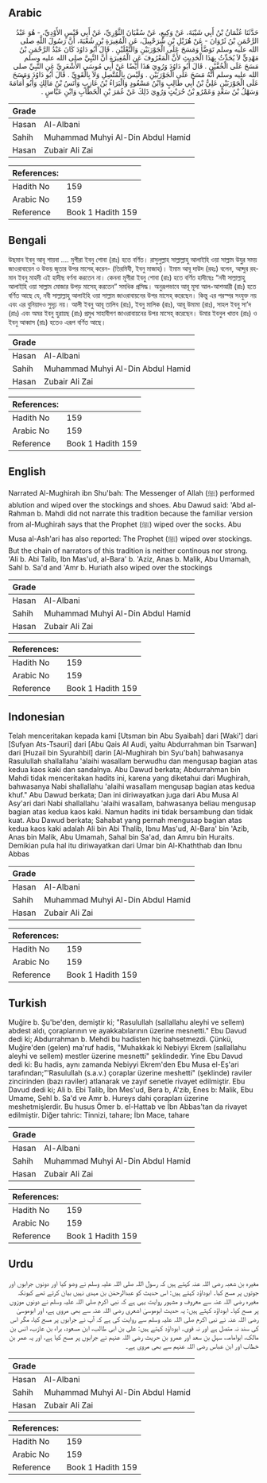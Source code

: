 ## Arabic

<div dir="rtl" lang="ar" style={{fontSize:'larger',backgroundColor:'#f8f9fa',padding:20}}>حَدَّثَنَا عُثْمَانُ بْنُ أَبِي شَيْبَةَ، عَنْ وَكِيعٍ، عَنْ سُفْيَانَ الثَّوْرِيِّ، عَنْ أَبِي قَيْسٍ الأَوْدِيِّ، - هُوَ عَبْدُ الرَّحْمَنِ بْنُ ثَرْوَانَ - عَنْ هُزَيْلِ بْنِ شُرَحْبِيلَ، عَنِ الْمُغِيرَةِ بْنِ شُعْبَةَ، أَنَّ رَسُولَ اللَّهِ صلى الله عليه وسلم تَوَضَّأَ وَمَسَحَ عَلَى الْجَوْرَبَيْنِ وَالنَّعْلَيْنِ ‏.‏ قَالَ أَبُو دَاوُدَ كَانَ عَبْدُ الرَّحْمَنِ بْنُ مَهْدِيٍّ لاَ يُحَدِّثُ بِهَذَا الْحَدِيثِ لأَنَّ الْمَعْرُوفَ عَنِ الْمُغِيرَةِ أَنَّ النَّبِيَّ صلى الله عليه وسلم مَسَحَ عَلَى الْخُفَّيْنِ ‏.‏ قَالَ أَبُو دَاوُدَ وَرُوِيَ هَذَا أَيْضًا عَنْ أَبِي مُوسَى الأَشْعَرِيِّ عَنِ النَّبِيِّ صلى الله عليه وسلم أَنَّهُ مَسَحَ عَلَى الْجَوْرَبَيْنِ ‏.‏ وَلَيْسَ بِالْمُتَّصِلِ وَلاَ بِالْقَوِيِّ ‏.‏ قَالَ أَبُو دَاوُدَ وَمَسَحَ عَلَى الْجَوْرَبَيْنِ عَلِيُّ بْنُ أَبِي طَالِبٍ وَابْنُ مَسْعُودٍ وَالْبَرَاءُ بْنُ عَازِبٍ وَأَنَسُ بْنُ مَالِكٍ وَأَبُو أُمَامَةَ وَسَهْلُ بْنُ سَعْدٍ وَعَمْرُو بْنُ حُرَيْثٍ وَرُوِيَ ذَلِكَ عَنْ عُمَرَ بْنِ الْخَطَّابِ وَابْنِ عَبَّاسٍ ‏.‏</div><div style={{backgroundColor:'#f8f9fa',padding:20, marginBottom: 10}}><table>
      <thead>
        <tr>
          <th>Grade</th>
          <th></th>
        </tr>
      </thead>
      <tbody>
<tr><td>Hasan</td><td>Al-Albani</td></tr><tr><td>Sahih</td><td>Muhammad Muhyi Al-Din Abdul Hamid</td></tr><tr><td>Hasan</td><td>Zubair Ali Zai</td></tr></tbody></table><table>
        <thead>
          <tr>
            <th>References:</th>
            <th></th>
          </tr>
        </thead>
        <tbody><tr><td>Hadith No</td><td>159</td></tr><tr><td>Arabic No</td><td>159</td></tr><tr><td>Reference</td><td>Book 1 Hadith 159</td></tr></tbody></table></div>

## Bengali

<div dir="ltr" lang="bn" style={{fontSize:'larger',backgroundColor:'#f8f9fa',padding:20}}>উছমান ইবনু আবূ শায়বা .... মুগীরা ইবনু শোবা (রাঃ) হতে বর্ণিত। রাসুলুল্লাহ সাল্লাল্লাহু আলাইহি ওয়া সাল্লাম উযু্র সময় জাওরাবায়েন ও উভয় জুতার উপর মাসেহ্ করেন- (তিরমিযী, ইবনু মাজাহ)। ইমাম আবূ দাউদ (রহঃ) বলেন, আব্দুর রহমান ইবনু মাহদী এই হাদীছ বর্ণনা করতেন না। কেননা মূগীরা ইবনু শোবা (রাঃ) হতে বর্ণিত হাদীছেঃ “নবী সাল্লাল্লাহু আলাইহি ওয়া সাল্লাম মোজার উপড় মাসেহ্ করতেন” সমধিক প্রসিদ্ধ। অনুরূপভাবে আবূ মূসা আল-আশআরী (রাঃ) হতে বর্ণিত আছে যে, নবী সাল্লাল্লাহু আলাইহি ওয়া সাল্লাম জাওরাবায়নের উপর মাসেহ্ করেছেন। কিন্তু এর পরস্পর সংযুক্ত নয় এবং এর বুনিয়াদও সুদৃঢ় নয়। আলী ইবনু আবূ তালিব (রাঃ), ইবনু মালিক (রাঃ), আবূ উমামা (রাঃ), সাহল ইবনু সা’দ (রাঃ) এবং অমর ইবনু হুরায়ছ (রাঃ) প্রমুখ সাহাবীগণ জাওরাবায়নের উপর মাসেহ্ করেছেন। উমার ইবনুল খাত্তব (রাঃ) ও ইবনু আব্বাস (রাঃ) হতেও এরূপ বর্ণিত আছে।</div><div style={{backgroundColor:'#f8f9fa',padding:20, marginBottom: 10}}><table>
      <thead>
        <tr>
          <th>Grade</th>
          <th></th>
        </tr>
      </thead>
      <tbody>
<tr><td>Hasan</td><td>Al-Albani</td></tr><tr><td>Sahih</td><td>Muhammad Muhyi Al-Din Abdul Hamid</td></tr><tr><td>Hasan</td><td>Zubair Ali Zai</td></tr></tbody></table><table>
        <thead>
          <tr>
            <th>References:</th>
            <th></th>
          </tr>
        </thead>
        <tbody><tr><td>Hadith No</td><td>159</td></tr><tr><td>Arabic No</td><td>159</td></tr><tr><td>Reference</td><td>Book 1 Hadith 159</td></tr></tbody></table></div>

## English

<div dir="ltr" lang="en" style={{fontSize:'larger',backgroundColor:'#f8f9fa',padding:20}}>Narrated Al-Mughirah ibn Shu'bah: The Messenger of Allah (ﷺ) performed ablution and wiped over the stockings and shoes. Abu Dawud said: 'Abd al-Rahman b. Mahdi did not narrate this tradition because the familiar version from al-Mughirah says that the Prophet (ﷺ) wiped over the socks. Abu Musa al-Ash'ari has also reported: The Prophet (ﷺ) wiped over stockings. But the chain of narrators of this tradition is neither continous nor strong. 'Ali b. Abi Talib, Ibn Mas'ud, al-Bara' b. 'Aziz, Anas b. Malik, Abu Umamah, Sahl b. Sa'd and 'Amr b. Huriath also wiped over the stockings</div><div style={{backgroundColor:'#f8f9fa',padding:20, marginBottom: 10}}><table>
      <thead>
        <tr>
          <th>Grade</th>
          <th></th>
        </tr>
      </thead>
      <tbody>
<tr><td>Hasan</td><td>Al-Albani</td></tr><tr><td>Sahih</td><td>Muhammad Muhyi Al-Din Abdul Hamid</td></tr><tr><td>Hasan</td><td>Zubair Ali Zai</td></tr></tbody></table><table>
        <thead>
          <tr>
            <th>References:</th>
            <th></th>
          </tr>
        </thead>
        <tbody><tr><td>Hadith No</td><td>159</td></tr><tr><td>Arabic No</td><td>159</td></tr><tr><td>Reference</td><td>Book 1 Hadith 159</td></tr></tbody></table></div>

## Indonesian

<div dir="ltr" lang="id" style={{fontSize:'larger',backgroundColor:'#f8f9fa',padding:20}}>Telah menceritakan kepada kami [Utsman bin Abu Syaibah] dari [Waki'] dari [Sufyan Ats-Tsauri] dari [Abu Qais Al Audi, yaitu Abdurrahman bin Tsarwan] dari [Huzail bin Syurahbil] darin [Al-Mughirah bin Syu'bah] bahwasanya Rasulullah shallallahu 'alaihi wasallam berwudhu dan mengusap bagian atas kedua kaos kaki dan sandalnya. Abu Dawud berkata; Abdurrahman bin Mahdi tidak menceritakan hadits ini, karena yang diketahui dari Mughirah, bahwasanya Nabi shallallahu 'alaihi wasallam mengusap bagian atas kedua khuf." Abu Dawud berkata; Dan ini diriwayatkan juga dari Abu Musa Al Asy'ari dari Nabi shallallahu 'alaihi wasallam, bahwasanya beliau mengusap bagian atas kedua kaos kaki. Namun hadits ini tidak bersambung dan tidak kuat. Abu Dawud berkata; Sahabat yang pernah mengusap bagian atas kedua kaos kaki adalah Ali bin Abi Thalib, Ibnu Mas'ud, Al-Bara' bin 'Azib, Anas bin Malik, Abu Umamah, Sahal bin Sa'ad, dan Amru bin Huraits. Demikian pula hal itu diriwayatkan dari Umar bin Al-Khaththab dan Ibnu Abbas</div><div style={{backgroundColor:'#f8f9fa',padding:20, marginBottom: 10}}><table>
      <thead>
        <tr>
          <th>Grade</th>
          <th></th>
        </tr>
      </thead>
      <tbody>
<tr><td>Hasan</td><td>Al-Albani</td></tr><tr><td>Sahih</td><td>Muhammad Muhyi Al-Din Abdul Hamid</td></tr><tr><td>Hasan</td><td>Zubair Ali Zai</td></tr></tbody></table><table>
        <thead>
          <tr>
            <th>References:</th>
            <th></th>
          </tr>
        </thead>
        <tbody><tr><td>Hadith No</td><td>159</td></tr><tr><td>Arabic No</td><td>159</td></tr><tr><td>Reference</td><td>Book 1 Hadith 159</td></tr></tbody></table></div>

## Turkish

<div dir="ltr" lang="tr" style={{fontSize:'larger',backgroundColor:'#f8f9fa',padding:20}}>Muğire b. Şu'be'den, demiştir ki; "Rasulullah (sallallahu aleyhi ve sellem) abdest aldı, çoraplarının ve ayakkabılarının üzerine mesnetti." Ebu Davud dedi ki; Abdurrahman b. Mehdi bu hadisten hiç bahsetmezdi. Çünkü, Muğire'den (gelen) ma'ruf hadis, "Muhakkak ki Nebiyyi Ekrem (sallallahu aleyhi ve sellem) mestler üzerine mesnetti" şeklindedir. Yine Ebu Davud dedi ki: Bu hadis, aynı zamanda Nebiyyi Ekrem'den Ebu Musa el-Eş'ari tarafından;”'Rasulullah (s.a.v.) çoraplar üzerine meshetti" (şeklinde) raviler zincirinden (bazı raviler) atlanarak ve zayıf senetle rivayet edilmiştir. Ebu Davud dedi ki; Ali b. Ebi Talib, İbn Mes'ud, Bera b, A'zib, Enes b: Malik, Ebu Umame, Sehl b. Sa'd ve Amr b. Hureys dahi çorapları üzerine meshetmişlerdir. Bu husus Ömer b. el-Hattab ve İbn Abbas'tan da rivayet edilmiştir. Diğer tahric: Tinnizi, tahare; İbn Mace, tahare</div><div style={{backgroundColor:'#f8f9fa',padding:20, marginBottom: 10}}><table>
      <thead>
        <tr>
          <th>Grade</th>
          <th></th>
        </tr>
      </thead>
      <tbody>
<tr><td>Hasan</td><td>Al-Albani</td></tr><tr><td>Sahih</td><td>Muhammad Muhyi Al-Din Abdul Hamid</td></tr><tr><td>Hasan</td><td>Zubair Ali Zai</td></tr></tbody></table><table>
        <thead>
          <tr>
            <th>References:</th>
            <th></th>
          </tr>
        </thead>
        <tbody><tr><td>Hadith No</td><td>159</td></tr><tr><td>Arabic No</td><td>159</td></tr><tr><td>Reference</td><td>Book 1 Hadith 159</td></tr></tbody></table></div>

## Urdu

<div dir="rtl" lang="ur" style={{fontSize:'larger',backgroundColor:'#f8f9fa',padding:20}}>مغیرہ بن شعبہ رضی اللہ عنہ کہتے ہیں کہ رسول اللہ صلی اللہ علیہ وسلم نے وضو کیا اور دونوں جرابوں اور جوتوں پر مسح کیا۔ ابوداؤد کہتے ہیں: اس حدیث کو عبدالرحمٰن بن مہدی نہیں بیان کرتے تھے کیونکہ مغیرہ رضی اللہ عنہ سے معروف و مشہور روایت یہی ہے کہ نبی اکرم صلی اللہ علیہ وسلم نے دونوں موزوں پر مسح کیا۔ ابوداؤد کہتے ہیں: یہ حدیث ابوموسیٰ اشعری رضی اللہ عنہ سے بھی مروی ہے، اور ابوموسیٰ رضی اللہ عنہ نے نبی اکرم صلی اللہ علیہ وسلم سے روایت کی ہے کہ آپ نے جرابوں پر مسح کیا، مگر اس کی سند نہ متصل ہے اور نہ قوی۔ ابوداؤد کہتے ہیں: علی بن ابی طالب، ابن مسعود، براء بن عازب، انس بن مالک، ابوامامہ، سہل بن سعد اور عمرو بن حریث رضی اللہ عنہم نے جرابوں پر مسح کیا ہے، اور یہ عمر بن خطاب اور ابن عباس رضی اللہ عنہم سے بھی مروی ہے۔</div><div style={{backgroundColor:'#f8f9fa',padding:20, marginBottom: 10}}><table>
      <thead>
        <tr>
          <th>Grade</th>
          <th></th>
        </tr>
      </thead>
      <tbody>
<tr><td>Hasan</td><td>Al-Albani</td></tr><tr><td>Sahih</td><td>Muhammad Muhyi Al-Din Abdul Hamid</td></tr><tr><td>Hasan</td><td>Zubair Ali Zai</td></tr></tbody></table><table>
        <thead>
          <tr>
            <th>References:</th>
            <th></th>
          </tr>
        </thead>
        <tbody><tr><td>Hadith No</td><td>159</td></tr><tr><td>Arabic No</td><td>159</td></tr><tr><td>Reference</td><td>Book 1 Hadith 159</td></tr></tbody></table></div>